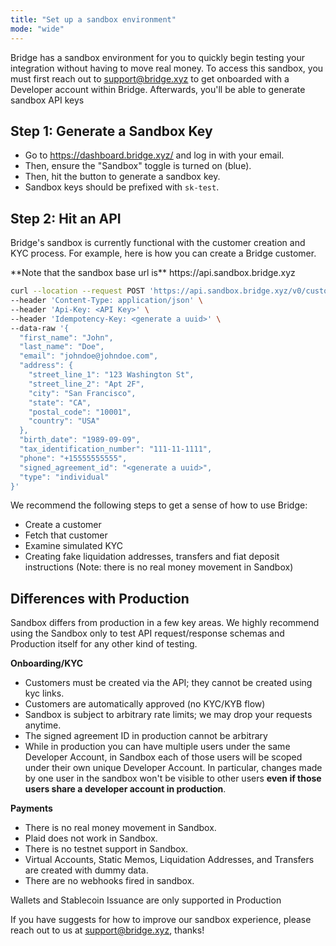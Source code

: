 ```yaml
---
title: "Set up a sandbox environment"
mode: "wide"
---
```


Bridge has a sandbox environment for you to quickly begin testing your integration without having to move real money. To access this sandbox, you must first reach out to [<u>support@bridge.xyz</u>](mailto:support@bridge.xyz) to get onboarded with a Developer account within Bridge. Afterwards, you'll be able to generate sandbox API keys

## Step 1: Generate a Sandbox Key

- Go to [<u>https://dashboard.bridge.xyz/</u>](https://dashboard.bridge.xyz/) and log in with your email. 
- Then, ensure the "Sandbox" toggle is turned on (blue). 
- Then, hit the button to generate a sandbox key. 
- Sandbox keys should be prefixed with `sk-test`.

## Step 2: Hit an API

Bridge's sandbox is currently functional with the customer creation and KYC process. For example, here is how you can create a Bridge customer.

<Note>
  **Note that the sandbox base url is** https://api.sandbox.bridge.xyz
</Note>

```bash expandable
curl --location --request POST 'https://api.sandbox.bridge.xyz/v0/customers' \
--header 'Content-Type: application/json' \
--header 'Api-Key: <API Key>' \
--header 'Idempotency-Key: <generate a uuid>' \
--data-raw '{
  "first_name": "John",
  "last_name": "Doe",
  "email": "johndoe@johndoe.com",
  "address": {
    "street_line_1": "123 Washington St",
    "street_line_2": "Apt 2F",
    "city": "San Francisco",
    "state": "CA",
    "postal_code": "10001",
    "country": "USA"
  },
  "birth_date": "1989-09-09",
  "tax_identification_number": "111-11-1111",
  "phone": "+15555555555",
  "signed_agreement_id": "<generate a uuid>",
  "type": "individual"
}'
```

We recommend the following steps to get a sense of how to use Bridge:

- Create a customer
- Fetch that customer
- Examine simulated KYC
- Creating fake liquidation addresses, transfers and fiat deposit instructions (Note: there is no real money movement in Sandbox)

## Differences with Production

Sandbox differs from production in a few key areas. We highly recommend using the Sandbox only to test API request/response schemas and Production itself for any other kind of testing.

**Onboarding/KYC**

- Customers must be created via the API; they cannot be created using kyc links.
- Customers are automatically approved (no KYC/KYB flow)
- Sandbox is subject to arbitrary rate limits; we may drop your requests anytime.
- The signed agreement ID in production cannot be arbitrary
- While in production you can have multiple users under the same Developer Account, in Sandbox each of those users will be scoped under their own unique Developer Account. In particular, changes made by one user in the sandbox won't be visible to other users **even if those users share a developer account in production**.

**Payments**

- There is no real money movement in Sandbox.
- Plaid does not work in Sandbox.
- There is no testnet support in Sandbox.
- Virtual Accounts, Static Memos, Liquidation Addresses, and Transfers are created with dummy data.
- There are no webhooks fired in sandbox.

Wallets and Stablecoin Issuance are only supported in Production

If you have suggests for how to improve our sandbox experience, please reach out to us at [<u>support@bridge.xyz</u>](mailto:support@bridge.xyz), thanks\!